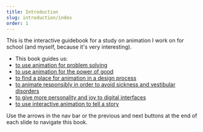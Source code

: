 ```yaml
---
title: Introduction
slug: introduction/index
order: 1
---
```


<SlideTemplate title="Introduction" >

This is the interactive guidebook for a study on animation I work on for school (and myself, because it's very interesting).

- This book guides us:   
- [to use animation for problem solving ]()    
- [to use animation for the power of good]()    
- [to find a place for animation in a design process]()    
- [to animate responsibly in order to avoid sickness and vestibular disorders]()    
- [to give more personality and joy to digital interfaces]()   
- [to use interactive animation to tell a story]()   


Use the arrows in the nav bar or the previous and next buttons at the end of each slide to navigate this book.

</SlideTemplate>
